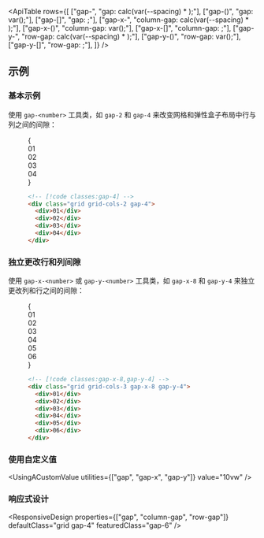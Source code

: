 

<ApiTable
  rows={[
    ["gap-<number>", "gap: calc(var(--spacing) * <value>);"],
    ["gap-(<custom-property>)", "gap: var(<custom-property>);"],
    ["gap-[<value>]", "gap: <value>;"],
    ["gap-x-<number>", "column-gap: calc(var(--spacing) * <value>);"],
    ["gap-x-(<custom-property>)", "column-gap: var(<custom-property>);"],
    ["gap-x-[<value>]", "column-gap: <value>;"],
    ["gap-y-<number>", "row-gap: calc(var(--spacing) * <value>);"],
    ["gap-y-(<custom-property>)", "row-gap: var(<custom-property>);"],
    ["gap-y-[<value>]", "row-gap: <value>;"],
  ]}
/>

## 示例

### 基本示例

使用 `gap-<number>` 工具类，如 `gap-2` 和 `gap-4` 来改变网格和弹性盒子布局中行与列之间的间隙：

<Figure>

<Example>
  {
    <div className="grid grid-cols-1">
      <Stripes border className="col-start-1 row-start-1 rounded-lg" />
      <div className="col-start-1 row-start-1 grid grid-cols-2 gap-4 rounded-lg text-center font-mono text-sm leading-6 font-bold text-white">
        <div className="rounded-lg bg-violet-500 p-4">01</div>
        <div className="rounded-lg bg-violet-500 p-4">02</div>
        <div className="rounded-lg bg-violet-500 p-4">03</div>
        <div className="rounded-lg bg-violet-500 p-4">04</div>
      </div>
    </div>
  }
</Example>

```html
<!-- [!code classes:gap-4] -->
<div class="grid grid-cols-2 gap-4">
  <div>01</div>
  <div>02</div>
  <div>03</div>
  <div>04</div>
</div>
```

</Figure>

### 独立更改行和列间隙

使用 `gap-x-<number>` 或 `gap-y-<number>` 工具类，如 `gap-x-8` 和 `gap-y-4` 来独立更改列和行之间的间隙：

<Figure>

<Example>
  {
    <div className="grid grid-cols-1">
      <Stripes border className="col-start-1 row-start-1 rounded-lg" />
      <div className="col-start-1 row-start-1 grid grid-cols-3 gap-x-8 gap-y-4 rounded-lg text-center font-mono text-sm leading-6 font-bold text-white">
        <div className="rounded-lg bg-sky-500 p-4">01</div>
        <div className="rounded-lg bg-sky-500 p-4">02</div>
        <div className="rounded-lg bg-sky-500 p-4">03</div>
        <div className="rounded-lg bg-sky-500 p-4">04</div>
        <div className="rounded-lg bg-sky-500 p-4">05</div>
        <div className="rounded-lg bg-sky-500 p-4">06</div>
      </div>
    </div>
  }
</Example>

```html
<!-- [!code classes:gap-x-8,gap-y-4] -->
<div class="grid grid-cols-3 gap-x-8 gap-y-4">
  <div>01</div>
  <div>02</div>
  <div>03</div>
  <div>04</div>
  <div>05</div>
  <div>06</div>
</div>
```

</Figure>

### 使用自定义值

<UsingACustomValue utilities={["gap", "gap-x", "gap-y"]} value="10vw" />

### 响应式设计

<ResponsiveDesign properties={["gap", "column-gap", "row-gap"]} defaultClass="grid gap-4" featuredClass="gap-6" />
